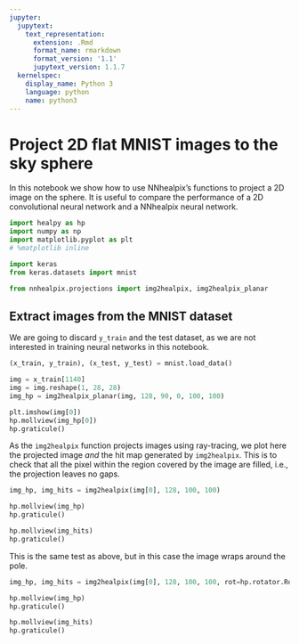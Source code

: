 ```yaml
---
jupyter:
  jupytext:
    text_representation:
      extension: .Rmd
      format_name: rmarkdown
      format_version: '1.1'
      jupytext_version: 1.1.7
  kernelspec:
    display_name: Python 3
    language: python
    name: python3
---
```


# Project 2D flat MNIST images to the sky sphere


In this notebook we show how to use NNhealpix's functions to project a 2D image on the sphere. It is useful to compare the performance of a 2D convolutional neural network and a NNhealpix neural network.

```python
import healpy as hp
import numpy as np
import matplotlib.pyplot as plt
# %matplotlib inline

import keras
from keras.datasets import mnist

from nnhealpix.projections import img2healpix, img2healpix_planar
```

## Extract images from the MNIST dataset

We are going to discard `y_train` and the test dataset, as we are not interested in training neural networks in this notebook.

```python
(x_train, y_train), (x_test, y_test) = mnist.load_data()
```

```python
img = x_train[1140]
img = img.reshape(1, 28, 28)
img_hp = img2healpix_planar(img, 128, 90, 0, 100, 100)
```

```python
plt.imshow(img[0])
hp.mollview(img_hp[0])
hp.graticule()
```

As the `img2healpix` function projects images using ray-tracing, we plot here the projected image *and* the hit map generated by `img2healpix`. This is to check that all the pixel within the region covered by the image are filled, i.e., the projection leaves no gaps.

```python
img_hp, img_hits = img2healpix(img[0], 128, 100, 100)

hp.mollview(img_hp)
hp.graticule()

hp.mollview(img_hits)
hp.graticule()
```

This is the same test as above, but in this case the image wraps around the pole.

```python
img_hp, img_hits = img2healpix(img[0], 128, 100, 100, rot=hp.rotator.Rotator(rot=(120.0, 45.0, 30.0)))

hp.mollview(img_hp)
hp.graticule()

hp.mollview(img_hits)
hp.graticule()
```

```python

```
